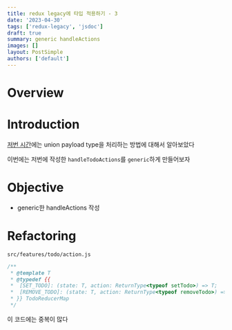 ```yaml
---
title: redux legacy에 타입 적용하기 - 3
date: '2023-04-30'
tags: ['redux-legacy', 'jsdoc']
draft: true
summary: generic handleActions
images: []
layout: PostSimple
authors: ['default']
---
```


# Overview

<TOCInline toc={props.toc} exclude="Overview" toHeading={2} />

# Introduction

[저번 시간](/blog/redux-legacy-2)에는 union payload type을 처리하는 방법에 대해서 알아보았다

이번에는 저번에 작성한 `handleTodoActions`를 `generic`하게 만들어보자

# Objective

- generic한 handleActions 작성

# Refactoring

`src/features/todo/action.js`

```js
/**
 * @template T
 * @typedef {{
 *  [SET_TODO]: (state: T, action: ReturnType<typeof setTodo>) => T;
 *  [REMOVE_TODO]: (state: T, action: ReturnType<typeof removeTodo>) => T;
 * }} TodoReducerMap
 */
```

이 코드에는 중복이 많다
